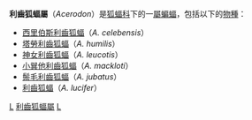 {{Automatic taxobox
| taxon = Acerodon
| image = Golden crowned fruit bat.jpg
| image_caption = [[鬃毛利齒狐蝠|鬃毛利齒狐蝠]]
| authority = Jourdan, 1837
| subdivision_ranks = [[種|種]]
| subdivision =
* [[西里伯斯利齒狐蝠|西里伯斯利齒狐蝠]]<br />''A. celebensis''
* [[塔勞利齒狐蝠|塔勞利齒狐蝠]] ''A. humilis''
* [[神女利齒狐蝠|神女利齒狐蝠]] ''A. leucotis''
* [[小巽他利齒狐蝠|小巽他利齒狐蝠]]<br />''A. mackloti''
* [[鬃毛利齒狐蝠|鬃毛利齒狐蝠]] ''A. jubatus''
* [[利齒狐蝠|利齒狐蝠]] ''A. lucifer''
}}

'''利齒狐蝠屬'''（''Acerodon''）是[[狐蝠科|狐蝠科]]下的一[[屬|屬]][[蝙蝠|蝙蝠]]，包括以下的[[物種|物種]]：

* [[西里伯斯利齒狐蝠|西里伯斯利齒狐蝠]]（''A. celebensis''）
* [[塔勞利齒狐蝠|塔勞利齒狐蝠]]（''A. humilis''）
* [[神女利齒狐蝠|神女利齒狐蝠]]（''A. leucotis''）
* [[小巽他利齒狐蝠|小巽他利齒狐蝠]]（''A. mackloti''）
* [[鬃毛利齒狐蝠|鬃毛利齒狐蝠]]（''A. jubatus''）
* [[利齒狐蝠|利齒狐蝠]]（''A. lucifer''）
{{Taxonbar|from=Q2307345}}

[[Category:狐蝠亞科|L]]
[[Category:利齒狐蝠屬|]]
[[Category:1837年描述的分类群|L]]